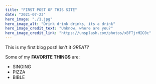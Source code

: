 ```yaml
---
title: "FIRST POST OF THIS SITE"
date: "2021-07-23"
hero_image: "./1.jpg"
hero_image_alt: "Drink drink drinks, its a drink"
hero_image_credit_text: "Unknow, where are you?"
hero_image_credit_link: "https://unsplash.com/photos/xBFTjrMIC0c"
---
```


This is my first blog post! Isn't it *GREAT?*

Some of my **FAVORITE THINGS** are:

* SINGING
* PIZZA
* BIBLE